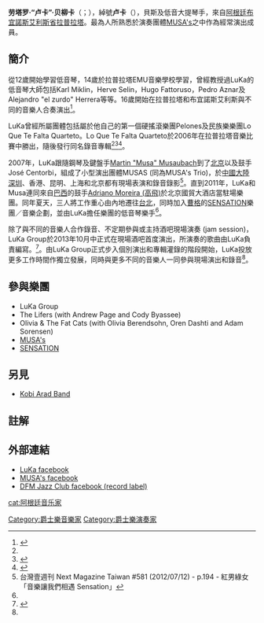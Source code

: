 {{藝人
| 姓名 = 劳塔罗·贝柳卡
| 類型 = non_vocal_instrumentalist
| 圖片 = Lautaro_Bellucca_at_Riverside_Café_Taipei,_Aug_31_2013.jpg
| 圖片簡介 =劳塔罗·“卢卡”·贝柳卡
| 外文名 = {{lang|es|Lautaro Bellucca}}
| 中文名 = 
| 綽號 = 卢卡
| 國籍 = {{ARG}}
| 出生日期 = {{birth_date_and_age|1986|1|4}}
| 音樂類型 = [[拉丁樂|拉丁樂]]、[[爵士樂|爵士樂]]、[[放克|放克]]
| 職業 = [[作曲家|作曲家]]、[[演奏家|演奏家]]
| 演奏樂器 = [[電貝斯|電貝斯]]、[[低音大提琴|低音大提琴]]
| 活躍年代 = 2007–present
| 經紀公司 = D.F.M
| 唱片公司 = 
| 相關團體 = [[MUSA's|MUSA's]] <br />[[SENSATION_(樂團)|SENSATION]]
| 代表作 = 
}}
'''劳塔罗·“卢卡”·贝柳卡'''（{{lang-es|Lautaro "LuKa" Bellucca}}；{{bd|1986年|1月4日}}），綽號'''卢卡'''（{{lang|es|LuKa}}），貝斯及低音大提琴手，來自[[阿根廷|阿根廷]][[布宜諾斯艾利斯省|布宜諾斯艾利斯省]][[拉普拉塔|拉普拉塔]]。最為人所熟悉於演奏團體[[MUSA's|MUSA's]]之中作為經常演出成員。

==簡介==

從12歲開始學習低音琴，14歲於拉普拉塔EMU音樂學校學習，曾經教授過LuKa的低音琴大師包括Karl Miklin，Herve Selin，Hugo Fattoruso，Pedro Aznar及Alejandro "el zurdo" Herrera等等。16歲開始在拉普拉塔和布宜諾斯艾利斯與不同的音樂人合奏演出<ref name="lukafb">{{Cite web |url=https://www.facebook.com/pages/LuKa-Lautaro-Bellucca/141119429322727 |title=LuKa facebook |accessdate=2013-10-10 |work=Lautaro Bellucca |year=2011 |archive-date=2019-02-17 |archive-url=https://web.archive.org/web/20190217010417/https://www.facebook.com/pages/LuKa-Lautaro-Bellucca/141119429322727 |dead-url=no }}</ref>。

LuKa曾經所屬團體包括屬於他自己的第一個硬搖滾樂團Pelones及民族樂樂團Lo Que Te Falta Quarteto。Lo Que Te Falta Quarteto於2006年在拉普拉塔音樂比賽中勝出，隨後發行同名錄音專輯<ref name="lukafb" /><ref name="hicheck">{{Cite web |url=http://www.hi-check.com/music/news-music/chinese/2012/06/%E6%9B%B9%E6%A0%BCmusas-trio-714-sensation%E7%88%B5%E5%A3%AB%E9%9F%B3%E6%A8%82%E6%9C%83/ |title=曹格&Musa’s Trio 7/14 SENSATION爵士音樂會 : CHECK流行文化誌 |accessdate=2013-10-10 |work=CHECK流行文化誌 |date=2012-08-01 |deadurl=yes |archiveurl=https://archive.is/20131011231252/http://www.hi-check.com/music/news-music/chinese/2012/06/%E6%9B%B9%E6%A0%BCmusas-trio-714-sensation%E7%88%B5%E5%A3%AB%E9%9F%B3%E6%A8%82%E6%9C%83/ |archivedate=2013-10-11 }}</ref><ref name="quarteto">{{Cite web |url=https://soundcloud.com/luka-lautaro-bellucca/loquetefaltacuarteto-tierra-de |title=LuKa Soundcloud, "Tierra De Nadie" by Lo Que Te Falta Quarteto |accessdate=2013-10-10 |work=Lautaro Bellucca |date=2013-03-29 |archive-date=2016-03-04 |archive-url=https://web.archive.org/web/20160304070254/https://soundcloud.com/luka-lautaro-bellucca/loquetefaltacuarteto-tierra-de |dead-url=no }}</ref>。

2007年，LuKa跟隨鋼琴及鍵盤手[[明馬丁|Martin "Musa" Musaubach]]到了[[北京|北京]]以及鼓手José Centorbi，組成了小型演出團體MUSAS (同為MUSA's Trio)，於[[中國大陸|中國大陸]][[深圳|深圳]]、香港、昆明、上海和北京都有現場表演和錄音錄影<ref name="twnext">台灣壹週刊 Next Magazine Taiwan #581 (2012/07/12) - p.194 - 紅男綠女「音樂讓我們相遇 Sensation」</ref>。直到2011年，LuKa和Musa連同來自[[巴西|巴西]]的鼓手[[Adriano_Moreira_(高飛)|Adriano Moreira (高飛)]]於北京國貿大酒店當駐場樂團。同年夏天，三人將工作重心由內地遷往[[台北|台北]]，同時加入[[曹格|曹格]]的[[SENSATION_(樂團)|SENSATION]]樂團／音樂企劃，並由LuKa擔任樂團的低音琴樂手<ref name="twnext" />。

除了與不同的音樂人合作錄音、不定期參與或主持酒吧現場演奏 (jam session)，LuKa Group於2013年10月中正式在現場酒吧首度演出，所演奏的歌曲由LuKa負責編寫。<ref name="lukagroup">{{Cite web |url=https://www.facebook.com/photo.php?fbid=413693668731967&set=a.325970400837628.57565.141119429322727&type=1 |title=LuKa facebook, "LuKa Group debut live" |accessdate=2013-10-10 |work=Lautaro Bellucca |date=2013-09-25 |archive-date=2019-02-17 |archive-url=https://web.archive.org/web/20190217010417/https://www.facebook.com/photo.php?fbid=413693668731967&set=a.325970400837628.57565.141119429322727&type=1 |dead-url=no }}</ref>。由LuKa Group正式步入個別演出和專輯灌錄的階段開始，LuKa投放更多工作時間作獨立發展，同時與更多不同的音樂人一同參與現場演出和錄音<ref name="lukafb" />。

==參與樂團==
* LuKa Group
* The Lifers (with Andrew Page and Cody Byassee)
* Olivia & The Fat Cats (with Olivia Berendsohn, Oren Dashti and Adam Sorensen)
* [[MUSA's|MUSA's]]
* [[SENSATION_(樂團)|SENSATION]]

== 另見 ==
* [[Kobi_Arad|Kobi Arad Band]]

==註解==
{{Reflist}}

==外部連結==
* [https://www.facebook.com/pages/LuKa-Lautaro-Bellucca/141119429322727/ LuKa facebook] {{Wayback|url=https://www.facebook.com/pages/LuKa-Lautaro-Bellucca/141119429322727/ |date=20190217010417 }}
* [https://www.facebook.com/musas.group/ MUSA's facebook]
* [https://www.facebook.com/DFMJazzClub/ DFM Jazz Club facebook (record label)] {{Wayback|url=https://www.facebook.com/DFMJazzClub/ |date=20190217190116 }}

{{normdaten}}
{{DEFAULTSORT:Bellucca, Lautaro}}
[[Category:爵士樂音樂家|Category:爵士樂音樂家]]
[[Category:爵士樂演奏家|Category:爵士樂演奏家]]
[[cat:阿根廷音乐家|cat:阿根廷音乐家]]